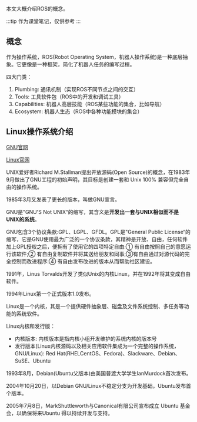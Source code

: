 


<WordCount>

本文大概介绍ROS的概念。

:::tip
作为课堂笔记，仅供参考
:::

## 概念

作为操作系统，ROS(Robot Operating System，机器人操作系统)是一种底层抽象。它更像是一种框架，简化了机器人任务的编写过程。

四大门类：

1. Plumbing: 通讯机制（实现ROS不同节点之间的交互）
2. Tools: 工具软件包（ROS中的开发和调试工具）
3. Capabilities: 机器人高层技能（ROS某些功能的集合，比如导航）
4. Ecosystem: 机器人生态（ROS中各种功能模块的集合）

## Linux操作系统介绍

[GNU官网](https://www.gnu.org)

[Linux官网](https://www.linux.org/)

UNIX爱好者Richard M.Stallman提出开放源码(Open Source)的概念，在1983年9月做出了GNU工程的初始声明，其目标是创建一套和 Unix 100% 兼容但完全自由的操作系统。


1985年3月又发表了更长的版本，叫做GNU宣言。

GNU是"GNU'S Not UNIX“的缩写，其含义是**开发出一套与UNIX相似而不是UNIX的系统**。


GNU包含3个协议条款:GPL、LGPL、GFDL。GPL是"General Public License“的缩写，它是GNU使用最为广泛的一个协议条款，其精神是开放、自由，任何软件加上GPL授权之后，便拥有了使用它的四项特定自由:① 有自由按照自己的意愿运行该软件;② 有自由复制软件并将其送给朋友和同事;③有自由通过对源代码的完全控制而改进程序:④ 有自由发布改进的版本从而帮助社区建设。


1991年，Linus Torvalds开发了类似Unix的内核Linux，并在1992年将其变成自由软件。

1994年Linux第一个正式版本1.0发布。

Linux是一个内核，其是一个提供硬件抽象层、磁盘及文件系统控制、多任务等功能的系统软件。

Linux内核和发行版：
- 内核版本: 内核版本是指内核小组开发维护的系统内核的版本号
- 发行版本(Linux内核源码以及相关应用软件集成为一个完整的操作系统，GNU/Linux): Red Hat(RHELCentOS、Fedora)、Slackware、Debian、SuSE、Ubuntu

1993年8月，Debian(Ubuntu父版本)由美国普渡大学学生IanMurdock首次发布。

2004年10月20日，以Debian GNU/Linux不稳定分支为开发基础，Ubuntu发布首个版本。

2005年7月8日，MarkShuttleworth与Canonical有限公司宣布成立 Ubuntu 基金会，以确保将来Ubuntu 得以持续开发与支持。

## 


</WordCount>